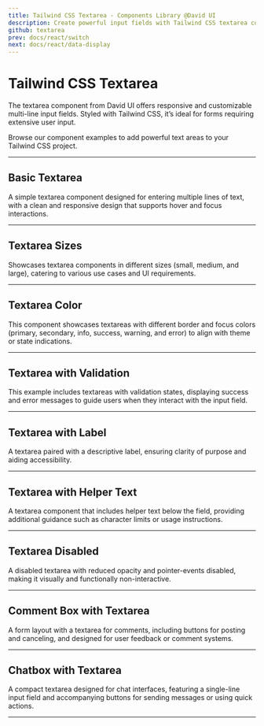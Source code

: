 ```yaml
---
title: Tailwind CSS Textarea - Components Library @David UI
description: Create powerful input fields with Tailwind CSS textarea components. Responsive, customizable designs for extensive text input in forms.
github: textarea
prev: docs/react/switch
next: docs/react/data-display
---
```


# Tailwind CSS Textarea

The textarea component from David UI offers responsive and customizable multi-line input fields. Styled with Tailwind CSS, it’s ideal for forms requiring extensive user input. 

Browse our component examples to add powerful text areas to your Tailwind CSS project.

---

## Basic Textarea

A simple textarea component designed for entering multiple lines of text, with a clean and responsive design that supports hover and focus interactions.

<PreviewWithCode relativePath="textarea/textarea-demo.tsx" language="html" />

---

## Textarea Sizes

Showcases textarea components in different sizes (small, medium, and large), catering to various use cases and UI requirements.

<PreviewWithCode relativePath="textarea/textarea-sizes.tsx" language="html" />

---

## Textarea Color

This component showcases textareas with different border and focus colors (primary, secondary, info, success, warning, and error) to align with theme or state indications.

<PreviewWithCode relativePath="textarea/textarea-colors.tsx" language="html" />

---

## Textarea with Validation

This example includes textareas with validation states, displaying success and error messages to guide users when they interact with the input field.

<PreviewWithCode relativePath="textarea/textarea-with-validation.tsx" language="html" />

---

## Textarea with Label

A textarea paired with a descriptive label, ensuring clarity of purpose and aiding accessibility.


<PreviewWithCode relativePath="textarea/textarea-with-label.tsx" language="html" />

---

## Textarea with Helper Text

A textarea component that includes helper text below the field, providing additional guidance such as character limits or usage instructions.


<PreviewWithCode relativePath="textarea/textarea-with-helper-text.tsx" language="html" />

---

## Textarea Disabled

A disabled textarea with reduced opacity and pointer-events disabled, making it visually and functionally non-interactive.

<PreviewWithCode relativePath="textarea/textarea-disabled.tsx" language="html" />

---

## Comment Box with Textarea

A form layout with a textarea for comments, including buttons for posting and canceling, and designed for user feedback or comment systems.

<PreviewWithCode relativePath="textarea/comment-box-with-textarea.tsx" language="html" />

---

## Chatbox with Textarea

A compact textarea designed for chat interfaces, featuring a single-line input field and accompanying buttons for sending messages or using quick actions.

<PreviewWithCode relativePath="textarea/chatbox-with-textarea.tsx" language="html" />

---
